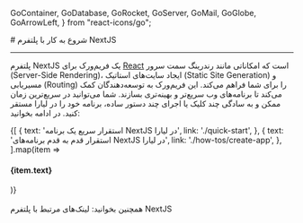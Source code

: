 
  GoContainer,
  GoDatabase,
  GoRocket,
  GoServer,
  GoMail,
  GoGlobe,
  GoArrowLeft,
} from "react-icons/go";


<Layout>
<Head>
<title>مستندات شروع به کار با NextJS - لیارا</title>
</Head>
# شروع به کار با پلتفرم NextJS
<hr className="mb-2" />

پلتفرم NextJS یک فریم‌ورک برای <a href="/paas/react/getting-started" className="text-[#2196f3] ">React</a> است که امکاناتی مانند رندرینگ سمت سرور (Server-Side Rendering)، ایجاد سایت‌های استاتیک (Static Site Generation) و مسیریابی (Routing) را برای شما فراهم می‌کند. این فریم‌ورک به توسعه‌دهندگان کمک می‌کند تا برنامه‌های وب سریع‌تر و بهینه‌تری بسازند. 
 شما می‌توانید در سریع‌ترین زمان ممکن و به سادگی چند کلیک یا اجرای چند دستور ساده، برنامه خود را در لیارا مستقر کنید. در ادامه بخوانید:
<br />

<div className="grid md:grid-cols-2 gap-4">
            {[
    {
      text: 'استقرار سریع یک برنامه NextJS در لیارا',
      link: './quick-start',
    },
    {
      text: 'استقرار قدم به قدم برنامه‌های NextJS در لیارا',
      link: './how-tos/create-app',
    },
  ].map(item =>
              <Link href={item.link}>
                <Card className="flex cursor-pointer w-full items-center justify-between">
                  <div className="flex items-center gap-3">
                    <h4>
                      {item.text}
                    </h4>
                  </div>
                  <GoArrowLeft className="ml-1" />
                </Card>
              </Link>
            )}
          </div>

<br />
<Alert variant="success">
همچنین بخوانید:
<Link href='./related-links' className="text-[#2196f3] ">
 لینک‌های مرتبط با پلتفرم NextJS
</Link>
</Alert>
<br />

</Layout>